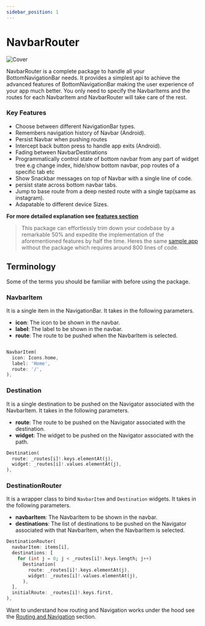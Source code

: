 ```yaml
---
sidebar_position: 1
---
```


# NavbarRouter

![Cover](./assets/cover.png)

NavbarRouter is a complete package to handle all your BottomNavigationBar needs. It provides a simplest api to achieve the advanced features of BottomNavigationBar making the user experience of your app much better. You only need to specify the NavbarItems and the routes for each NavbarItem and NavbarRouter will take care of the rest.

### Key Features

- Choose between different NavigationBar types.
- Remembers navigation history of Navbar (Android).
- Persist Navbar when pushing routes
- Intercept back button press to handle app exits (Android).
- Fading between NavbarDestinations
- Programmatically control state of bottom navbar from any part of widget tree e.g change index, hide/show bottom navbar, pop routes of a specific tab etc
- Show Snackbar messages on top of Navbar with a single line of code.
- persist state across bottom navbar tabs.
- Jump to base route from a deep nested route with a single tap(same as instagram).
- Adapatable to different device Sizes.

**For more detailed explanation see [features section](/features)**

> This package can effortlessly trim down your codebase by a remarkable 50% and expedite the implementation of the aforementioned features by half the time.
> Heres the same [sample app](https://gist.github.com/maheshmnj/894922ccb67f5fdc4ffb652e41916fa2) without the package which requires around 800 lines of code.

## Terminology

Some of the terms you should be familiar with before using the package.

### NavbarItem

It is a single item in the NavigationBar. It takes in the following parameters.

- **icon**: The icon to be shown in the navbar.
- **label**: The label to be shown in the navbar.
- **route**: The route to be pushed when the NavbarItem is selected.

```dart

NavbarItem(
  icon: Icons.home,
  label: 'Home',
  route: '/',
),
```

### Destination

It is a single destination to be pushed on the Navigator associated with the NavbarItem. It takes in the following parameters.

- **route**: The route to be pushed on the Navigator associated with the destination.
- **widget**: The widget to be pushed on the Navigator associated with the path.

```dart
Destination(
  route: _routes[i]!.keys.elementAt(j),
  widget: _routes[i]!.values.elementAt(j),
),
```

### DestinationRouter

It is a wrapper class to bind `NavbarItem` and `Destination` widgets. It takes in the following parameters.

- **navbarItem**: The NavbarItem to be shown in the navbar.
- **destinations**: The list of destinations to be pushed on the Navigator associated with that NavbarItem, when the NavbarItem is selected.

```dart
DestinationRouter(
  navbarItem: items[i],
  destinations: [
    for (int j = 0; j < _routes[i]!.keys.length; j++)
      Destination(
        route: _routes[i]!.keys.elementAt(j),
        widget: _routes[i]!.values.elementAt(j),
      ),
  ],
  initialRoute: _routes[i]!.keys.first,
),
```

Want to understand how routing and Navigation works under the hood see the [Routing and Navigation](/routes-and-navigation) section.
